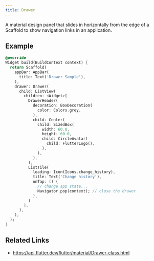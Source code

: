 ```yaml
---
title: Drawer
---
```


A material design panel that slides in horizontally from the edge of a Scaffold to show navigation links in an application.

## Example

```dart liveslice=Drawer mockup=iPhone7
@override
Widget build(BuildContext context) {
  return Scaffold(
    appBar: AppBar(
      title: Text('Drawer Sample'),
    ),
    drawer: Drawer(
      child: ListView(
        children: <Widget>[
          DrawerHeader(
            decoration: BoxDecoration(
              color: Colors.grey,
            ),
            child: Center(
              child: SizedBox(
                width: 60.0,
                height: 60.0,
                child: CircleAvatar(
                  child: FlutterLogo(),
                ),
              ),
            ),
          ),
          ListTile(
            leading: Icon(Icons.change_history),
            title: Text('Change history'),
            onTap: () {
              // change app state...
              Navigator.pop(context); // close the drawer
            },
          )
        ],
      ),
    ),
  );
}
```

## Related Links

- https://api.flutter.dev/flutter/material/Drawer-class.html
